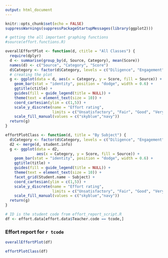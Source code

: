 ```yaml
---
output: html_document
---
```


```r
knitr::opts_chunk$set(echo = FALSE)
suppressWarnings(suppressPackageStartupMessages(library(ggplot2)))
```


``` r
# getting the all important graphing functions
#source(effort.functions.R)

overallEffortPlot <- function(d, ctitle = "All Classes") {
  require(dplyr)
  d <- summarise(group_by(d, Source, Category), mean(Score))
  names(d) <- c("Source", "Category", "Score")
  d$Category <- factor(d$Category, levels = c("Diligence", "Engagement", "Behaviour"))
  # creating the plot
  g <- ggplot(data = d, aes(x = Category, y = Score, fill = Source)) +
    geom_bar(stat = "identity", position = "dodge", width = 0.6) +
    ggtitle(ctitle) +
    guides(fill = guide_legend(title = NULL)) +
    theme(text = element_text(size = 10)) +
    coord_cartesian(ylim = c(1,5)) +
    scale_y_discrete(name = "Effort rating", 
                     limits = c("Unsatisfactory", "Fair", "Good", "Very Good", "Outstanding")) +
    scale_fill_manual(values = c("skyblue","navy"))
  return(g)
}

effortPlotClass <- function(d, title = "By Subject") {
  d$Category <- factor(d$Category, levels = c("Diligence", "Engagement", "Behaviour"))
  d2 <- merge(d, student.info)
  g <- ggplot(data = d2, 
              aes(x = Category, y = Score, fill = Source)) + 
    geom_bar(stat = "identity", position = "dodge", width = 0.6) +
    ggtitle(title) +
    guides(fill = guide_legend(title = NULL)) +
    theme(text = element_text(size = 10)) +
    facet_grid(Student.name ~ Subject) +
    coord_cartesian(ylim = c(1,5)) +
    scale_y_discrete(name = "Effort rating", 
                     limits = c("Unsatisfactory", "Fair", "Good", "Very Good", "Outstanding")) +
    scale_fill_manual(values = c("skyblue","navy"))
  return(g)
}

# ID is the student code from effort_report_script.R
df <- effort.data[effort.data$Teacher.code == tcode,]
```
### Effort report for `r tcode`

``` r
overallEffortPlot(df)
```

``` r
effortPlotClass(df)
```